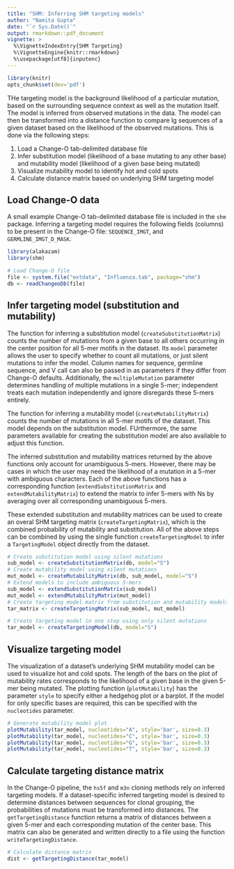 ```yaml
---
title: "SHM: Inferring SHM targeting models"
author: "Namita Gupta"
date: "`r Sys.Date()`"
output: rmarkdown::pdf_document
vignette: >
  %\VignetteIndexEntry{SHM Targeting}
  %\VignetteEngine{knitr::rmarkdown}
  %\usepackage[utf8]{inputenc}
---
```

```r
library(knitr)
opts_chunk$set(dev='pdf')
```

THe targeting model is the background likelihood of a particular mutation, based on the surrounding sequence context as well as the mutation itself. The model is inferred from observed mutations in the data. The model can then be transformed into a distance function to compare Ig sequences of a given dataset based on the likelihood of the observed mutations. This is done via the following steps:

1. Load a Change-O tab-delimited database file
2. Infer substitution model (likelihood of a base mutating to any other base) and mutability model (likelihood of a given base being mutated)
3. Visualize mutability model to identify hot and cold spots
4. Calculate distance matrix based on underlying SHM targeting model

Load Change-O data
--------------------------------------------------------------------------------
A small example Change-O tab-delimited database file is included in the 
`shm` package. Inferring a targeting model requires the following fields 
(columns) to be present in the Change-O file: `SEQUENCE_IMGT`, and `GERMLINE_IMGT_D_MASK`.

```r
library(alakazam)
library(shm)

# Load Change-O file
file <- system.file("extdata", "Influenza.tab", package="shm")
db <- readChangeoDb(file)
```

Infer targeting model (substitution and mutability)
--------------------------------------------------------------------------------
The function for inferring a substitution model (`createSubstitutionMatrix`) counts the number of mutations from a given base to all others occurring in the center position for all 5-mer motifs in the dataset. Its  `model` parameter allows the user to specify whether to count all mutations, or just silent mutations to infer the model. Column names for sequence, germline sequence, and V call can also be passed in as parameters if they differ from Change-O defaults. Additionally, the `multipleMutation` parameter determines handling of multiple mutations in a single 5-mer; independent treats each mutation independently and ignore disregards these 5-mers entirely.

The function for inferring a mutability model (`createMutabilityMatrix`) counts the number of mutations in all 5-mer motifs of the dataset. This model depends on the substitution model. FUrthermore, the same parameters available for creating the substitution model are also available to adjust this function.

The inferred substitution and mutability matrices returned by the above functions only account for unambiguous 5-mers. However, there may be cases in which the user may need the likelihood of a mutation in a 5-mer with ambiguous characters. Each of the above functions has a corresponding function (`extendSubstitutionMatrix` and `extendMutabilityMatrix`) to extend the matrix to infer 5-mers with Ns by averaging over all corresponding unambiguous 5-mers.

These extended substitution and mutability matrices can be used to create an overal SHM targeting matrix (`createTargetingMatrix`), which is the combined probability of mutability and substitution. All of the above steps can be combined by using the single function `createTargetingModel` to infer a `TargetingModel` object directly from the dataset.


```r
# Create substitution model using silent mutations
sub_model <- createSubstitutionMatrix(db, model="S")
# Create mutability model using silent mutations
mut_model <- createMutabilityMatrix(db, sub_model, model="S")
# Extend models to include ambiguous 5-mers
sub_model <- extendSubstitutionMatrix(sub_model)
mut_model <- extendMutabilityMatrix(mut_model)
# Create targeting model matrix from substitution and mutability models
tar_matrix <- createTargetingMatrix(sub_model, mut_model)
```
```r
# Create targeting model in one step using only silent mutations
tar_model <- createTargetingModel(db, model="S")
```

Visualize targeting model
--------------------------------------------------------------------------------
The visualization of a dataset's underlying SHM mutability model can be used to visualize hot and cold spots. The length of the bars on the plot of mutability rates corresponds to the likelihood of a given base in the given 5-mer being mutated. The plotting function (`plotMutability`) has the parameter `style` to specify either a hedgehog plot or a barplot. If the model for only specific bases are required, this can be specified with the `nucleotides` parameter.

```r
# Generate mutability model plot
plotMutability(tar_model, nucleotides="A", style='bar', size=0.3)
plotMutability(tar_model, nucleotides="C", style='bar', size=0.3)
plotMutability(tar_model, nucleotides="G", style='bar', size=0.3)
plotMutability(tar_model, nucleotides="T", style='bar', size=0.3)
```

Calculate targeting distance matrix
--------------------------------------------------------------------------------
In the Change-O pipeline, the `hs5f` and `m3n` cloning methods rely on inferred targeting models. If a dataset-specific inferred targeting model is desired to determine distances between sequences for clonal grouping, the probabilities of mutations must be transformed into distances. The `getTargetingDistance` function returns a matrix of distances between a given 5-mer and each corresponding mutation of the center base. This matrix can also be generated and written directly to a file using the function `writeTargetingDistance`.

```r
# Calculate distance matrix
dist <- getTargetingDistance(tar_model)
```
